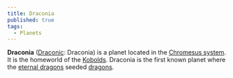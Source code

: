 ```yaml
---
title: Draconia
published: true
tags:
  - Planets
---
```


**Draconia** ([Draconic](/compendium/Draconic): <span className="font-draconic">Draconia</span>) is a planet located in the [Chromesus system](/compendium/Chromesus). It is the homeworld of the [Kobolds](/compendium/Kobold). Draconia is the first known planet where the [eternal dragons](/compendium/Eternal_Dragon) seeded [dragons](/compendium/Dragon).
